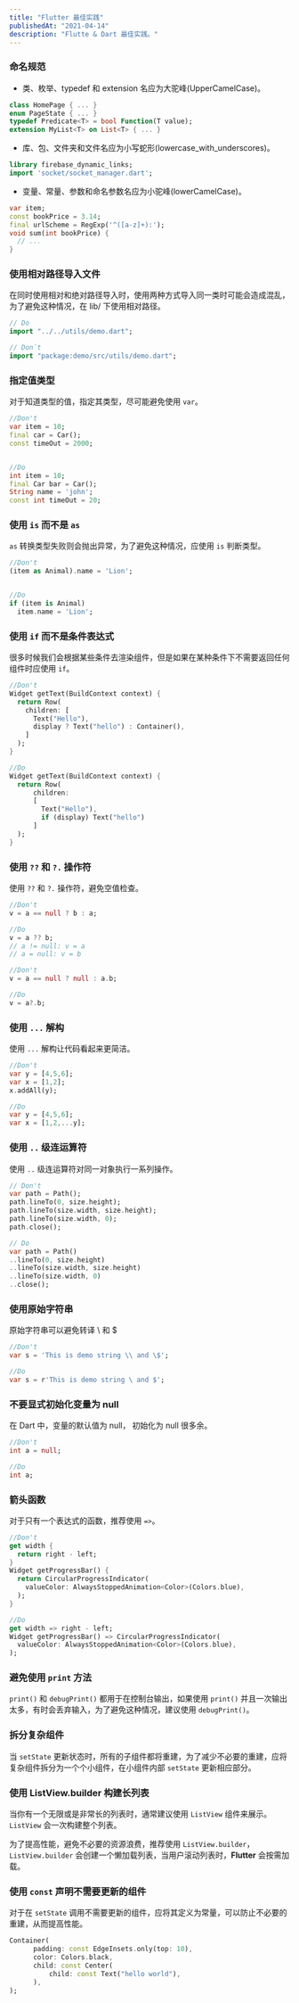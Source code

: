```yaml
---
title: "Flutter 最佳实践"
publishedAt: "2021-04-14"
description: "Flutte & Dart 最佳实践。"
---
```


### 命名规范

- 类、枚举、typedef 和 extension 名应为大驼峰(UpperCamelCase)。

```dart
class HomePage { ... }
enum PageState { ... }
typedef Predicate<T> = bool Function(T value);
extension MyList<T> on List<T> { ... }
```

- 库、包、文件夹和文件名应为小写蛇形(lowercase_with_underscores)。

```dart
library firebase_dynamic_links;
import 'socket/socket_manager.dart';
```

- 变量、常量、参数和命名参数名应为小驼峰(lowerCamelCase)。

```dart
var item;
const bookPrice = 3.14;
final urlScheme = RegExp('^([a-z]+):');
void sum(int bookPrice) {
  // ...
}
```

### 使用相对路径导入文件

在同时使用相对和绝对路径导入时，使用两种方式导入同一类时可能会造成混乱，为了避免这种情况，在 lib/ 下使用相对路径。

```dart
// Do
import "../../utils/demo.dart";

// Don`t
import "package:demo/src/utils/demo.dart";
```

### 指定值类型

对于知道类型的值，指定其类型，尽可能避免使用 `var`。

```dart
//Don't
var item = 10;
final car = Car();
const timeOut = 2000;


//Do
int item = 10;
final Car bar = Car();
String name = 'john';
const int timeOut = 20;
```

### 使用 `is` 而不是 `as`

`as` 转换类型失败则会抛出异常，为了避免这种情况，应使用 `is` 判断类型。

```dart
//Don't
(item as Animal).name = 'Lion';


//Do
if (item is Animal)
  item.name = 'Lion';
```

### 使用 `if` 而不是条件表达式

很多时候我们会根据某些条件去渲染组件，但是如果在某种条件下不需要返回任何组件时应使用 `if`。

```dart
//Don't
Widget getText(BuildContext context) {
  return Row(
    children: [
      Text("Hello"),
      display ? Text("hello") : Container(),
    ]
  );
}

//Do
Widget getText(BuildContext context) {
  return Row(
      children:
      [
        Text("Hello"),
        if (display) Text("hello")
      ]
  );
}
```

### 使用 `??` 和 `?.` 操作符

使用 `??` 和 `?.` 操作符，避免空值检查。

```dart
//Don't
v = a == null ? b : a;

//Do
v = a ?? b;
// a != null: v = a
// a = null: v = b

//Don't
v = a == null ? null : a.b;

//Do
v = a?.b;
```

### 使用 `...` 解构

使用 `...` 解构让代码看起来更简洁。

```dart
//Don't
var y = [4,5,6];
var x = [1,2];
x.addAll(y);

//Do
var y = [4,5,6];
var x = [1,2,...y];
```

### 使用 `..` 级连运算符

使用 `..` 级连运算符对同一对象执行一系列操作。

```dart
// Don't
var path = Path();
path.lineTo(0, size.height);
path.lineTo(size.width, size.height);
path.lineTo(size.width, 0);
path.close();

// Do
var path = Path()
..lineTo(0, size.height)
..lineTo(size.width, size.height)
..lineTo(size.width, 0)
..close();
```

### 使用原始字符串

原始字符串可以避免转译 \ 和 $

```dart
//Don't
var s = 'This is demo string \\ and \$';

//Do
var s = r'This is demo string \ and $';
```

### 不要显式初始化变量为 null

在 Dart 中，变量的默认值为 null， 初始化为 null 很多余。

```dart
//Don't
int a = null;

//Do
int a;
```

### 箭头函数

对于只有一个表达式的函数，推荐使用 `=>`。

```dart
//Don't
get width {
  return right - left;
}
Widget getProgressBar() {
  return CircularProgressIndicator(
    valueColor: AlwaysStoppedAnimation<Color>(Colors.blue),
  );
}

//Do
get width => right - left;
Widget getProgressBar() => CircularProgressIndicator(
  valueColor: AlwaysStoppedAnimation<Color>(Colors.blue),
);
```

### 避免使用 `print` 方法

`print()` 和 `debugPrint()` 都用于在控制台输出，如果使用 `print()` 并且一次输出太多，有时会丢弃输入，为了避免这种情况，建议使用 `debugPrint()`。

### 拆分复杂组件

当 `setState` 更新状态时，所有的子组件都将重建，为了减少不必要的重建，应将复杂组件拆分为一个个小组件，在小组件内部 `setState` 更新相应部分。

### 使用 **ListView.builder** 构建长列表

当你有一个无限或是非常长的列表时，通常建议使用 `ListView` 组件来展示。 `ListView` 会一次构建整个列表。

为了提高性能，避免不必要的资源浪费，推荐使用 `ListView.builder`，`ListView.builder` 会创建一个懒加载列表，当用户滚动列表时，**Flutter** 会按需加载。

### 使用 `const` 声明不需要更新的组件

对于在 `setState` 调用不需要更新的组件，应将其定义为常量，可以防止不必要的重建，从而提高性能。

```dart
Container(
      padding: const EdgeInsets.only(top: 10),
      color: Colors.black,
      child: const Center(
          child: const Text("hello world"),
      ),
);
```
